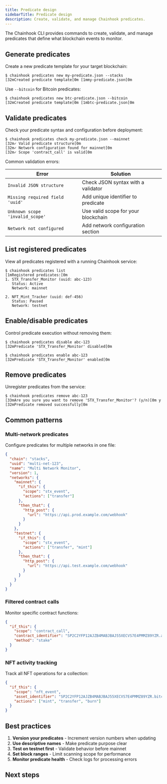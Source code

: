 ```yaml
---
title: Predicate design
sidebarTitle: Predicate design
description: Create, validate, and manage Chainhook predicates.
---
```


The Chainhook CLI provides commands to create, validate, and manage predicates that define what blockchain events to monitor.

## Generate predicates

Create a new predicate template for your target blockchain:

```terminal
$ chainhook predicates new my-predicate.json --stacks
[32mCreated predicate template[0m [1mmy-predicate.json[0m
```

Use `--bitcoin` for Bitcoin predicates:

```terminal
$ chainhook predicates new btc-predicate.json --bitcoin
[32mCreated predicate template[0m [1mbtc-predicate.json[0m
```

## Validate predicates

Check your predicate syntax and configuration before deployment:

```terminal
$ chainhook predicates check my-predicate.json --mainnet
[32m✓ Valid predicate structure[0m
[32m✓ Network configuration found for mainnet[0m
[32m✓ Scope 'contract_call' is valid[0m
```

Common validation errors:

| Error | Solution |
|-------|----------|
| `Invalid JSON structure` | Check JSON syntax with a validator |
| `Missing required field 'uuid'` | Add unique identifier to predicate |
| `Unknown scope 'invalid_scope'` | Use valid scope for your blockchain |
| `Network not configured` | Add network configuration section |

## List registered predicates

View all predicates registered with a running Chainhook service:

```terminal
$ chainhook predicates list
[1mRegistered predicates:[0m
1. STX_Transfer_Monitor (uuid: abc-123)
   Status: Active
   Network: mainnet
   
2. NFT_Mint_Tracker (uuid: def-456)
   Status: Paused
   Network: testnet
```

## Enable/disable predicates

Control predicate execution without removing them:

```terminal
$ chainhook predicates disable abc-123
[32mPredicate 'STX_Transfer_Monitor' disabled[0m

$ chainhook predicates enable abc-123
[32mPredicate 'STX_Transfer_Monitor' enabled[0m
```

## Remove predicates

Unregister predicates from the service:

```terminal
$ chainhook predicates remove abc-123
[33mAre you sure you want to remove 'STX_Transfer_Monitor'? (y/n)[0m y
[32mPredicate removed successfully[0m
```

## Common patterns

### Multi-network predicates

Configure predicates for multiple networks in one file:

```json predicate-multi-network.json
{
  "chain": "stacks",
  "uuid": "multi-net-123",
  "name": "Multi Network Monitor",
  "version": 1,
  "networks": {
    "mainnet": {
      "if_this": {
        "scope": "stx_event",
        "actions": ["transfer"]
      },
      "then_that": {
        "http_post": {
          "url": "https://api.prod.example.com/webhook"
        }
      }
    },
    "testnet": {
      "if_this": {
        "scope": "stx_event",
        "actions": ["transfer", "mint"]
      },
      "then_that": {
        "http_post": {
          "url": "https://api.test.example.com/webhook"
        }
      }
    }
  }
}
```

### Filtered contract calls

Monitor specific contract functions:

```json contract-monitor.json
{
  "if_this": {
    "scope": "contract_call",
    "contract_identifier": "SP2C2YFP12AJZB4MABJBAJ55XECVS7E4PMMZ89YZR.arkadiko-dao",
    "method": "stake"
  }
}
```

### NFT activity tracking

Track all NFT operations for a collection:

```json nft-tracker.json
{
  "if_this": {
    "scope": "nft_event",
    "asset_identifier": "SP2C2YFP12AJZB4MABJBAJ55XECVS7E4PMMZ89YZR.bitcoin-monkeys::bitcoin-monkeys",
    "actions": ["mint", "transfer", "burn"]
  }
}
```

## Best practices

1. **Version your predicates** - Increment version numbers when updating
2. **Use descriptive names** - Make predicate purpose clear
3. **Test on testnet first** - Validate behavior before mainnet
4. **Set block ranges** - Limit scanning scope for performance
5. **Monitor predicate health** - Check logs for processing errors

## Next steps

<Cards>
  <Card
    href="/tools/chainhook/chainhook-cli/scanning-events"
    title="Scan blockchain events"
    description="Test predicates by scanning historical blockchain data"
  />
  <Card
    href="/tools/chainhook/chainhook-cli/service-mode"
    title="Run service mode"
    description="Deploy predicates for real-time event streaming"
  />
</Cards>